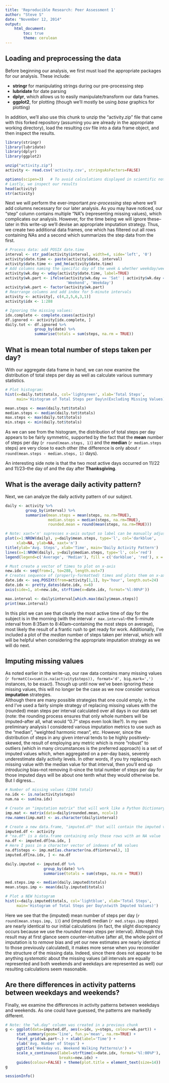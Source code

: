 ```yaml
---
title: 'Reproducible Research: Peer Assessment 1'
author: "Steve S"
date: "November 12, 2014"
output: 
    html_document:
        toc: true
        theme: cerulean
---
```


## Loading and preprocessing the data


Before beginning our analysis, we first must load the appropriate packages for our analysis. These include:

* **stringr** for manipulating strings during our pre-processing step
* **lubridate** for date parsing
* **dplyr**, which allows us to easily manipulate/transform our data frames.
* **ggplot2**, for plotting (though we'll mostly be using *base* graphics for plotting)

In addition, we'll also use this chunk to unzip the "activity.zip" file that came with this forked repository (assuming you are already in the appropriate working directory), load the resulting csv file into a data frame object, and then inspect the results.

```r
library(stringr)
library(lubridate)
library(dplyr)
library(ggplot2)

unzip("activity.zip")
activity <- read.csv('activity.csv', stringsAsFactors=FALSE)

options(scipen=3)   # To avoid calculations displayed in scientific notation
# Lastly, we inspect our results
head(activity)
str(activity)
```
Next we will perform the ever-important *pre-processing* step where we'll add columns necessary for our later analysis. As you may have noticed, our "step" column contains multiple "NA"s (representing missing values), which complicates our analysis. However, for the time being we will ignore these--later in this write-up we'll devise an appropriate imputation strategy. Thus, we create two additional data frames, one which has filtered out all rows containing NAs and a second which summarizes the step data from the first. 

```r
# Process data: add POSIX date.time
interval <- str_pad(activity$interval, width=4, side='left', '0')
activity$date.time <- paste(activity$date, interval)
activity$date.time <- ymd_hm(activity$date.time)
# Add columns naming the specific day of the week & whether weekday/weekend
activity$wk.day <- wday(activity$date.time, label=TRUE)
activity$wk.part <- ifelse(activity$wk.day == 'Sat' | activity$wk.day == 'Sun',
                           'Weekend', 'Weekday')
activity$wk.part <- factor(activity$wk.part)
# Rearrange columns and add index for 5-minute intervals
activity <- activity[, c(4,2,5,6,3,1)]
activity$idx <- 1:288

# Ignoring the missing values:
idx.complete <- complete.cases(activity)
df.ignored <- activity[idx.complete, ]
daily.tot <- df.ignored %>%
             group_by(date) %>%
             summarise(totals = sum(steps, na.rm = TRUE))
```

## What is mean total number of steps taken per day?

With our aggregate data frame in hand, we can now examine the distribution of total steps per day as well as calculate various summary statistics.

``` r
# Plot histogram:
hist(x=daily.tot$totals, col='lightgreen', xlab='Total Steps',
     main='Histogram of Total Steps per Day\n(Excluding Missing Values)')

mean.steps <- mean(daily.tot$totals)
median.steps <- median(daily.tot$totals)
max.steps <- max(daily.tot$totals)
min.steps <- min(daily.tot$totals)
```
As we can see from the histogram, the distribution of total steps per day appears to be fairly symmetric, supported by the fact that the **mean** number of steps per day (`r round(mean.steps, 1)`) and the **median** (`r median.steps` steps) are very close to each other (the difference is only about `r round(mean.steps - median.steps, 1)` days).    

An interesting side note is that the two most active days occurred on 11/22 and 11/23--the day of and the day after **Thanksgiving**.

## What is the average daily activity pattern?

Next, we can analyze the daily activity pattern of our subject.

```r
daily <- activity %>%
         group_by(interval) %>%
         summarise(mean.steps = mean(steps, na.rm=TRUE),
                   median.steps = median(steps, na.rm=TRUE),
                   rounded.mean = round(mean(steps, na.rm=TRUE)))

# Note: xaxt='n' supresses x-axis output so label can be manually adjusted
plot(x=1:NROW(daily), y=daily$mean.steps, type='l', col='darkblue',
     xlab=NA, ylab=NA, xaxt='n')
title(ylab='Avg. Steps', xlab='Time', main='Daily Activity Pattern')
lines(x=1:NROW(daily), y=daily$median.steps, type='l', col='red')
legend(legend=c('Average', 'Median'), fill = c('darkblue', 'red'), x ='topright')

# Must create a vector of times to plot on x-axis
new.idx <- seq(from=1, to=288, length.out=7)
# Creates sequence of (properly-formatted) times and plots them on x-axis
date.idx <- seq.POSIXt(from=activity[1,1], by='hour', length.out=24)
date.idx <- pretty_dates(date.idx, n=6)
axis(side=1, at=new.idx, strftime(x=date.idx, format='%l:00%P'))

max.interval <- daily$interval[which.max(daily$mean.steps)]
print(max.interval)
```
In this plot we can see that clearly the most active time of day for the subject is in the morning (with the interval `r max.interval`--the 5-minute interval from 8:35am to 8:40am--containing the most steps on average), most likely the result of a frantic rush to get ready for work. Additionally, I've included a plot of the *median* number of steps taken per interval, which will will be helpful when considering the appropriate imputation strategy as we will do next.


## Imputing missing values

As noted earlier in the write-up, our raw data contains many missing values (`r formatC(x=sum(is.na(activity$steps)), format='d', big.mark=',')` instances, to be exact). Though up until now we've been ignoring these missing values, this will no longer be the case as we now consider various **imputation** strategies.  
Although there are many possible strategies that one could emply, in the end I've used a fairly simple strategy of replacing missing values with the (rounded) mean steps per interval calculated over all days in our data set (note: the rounding process ensures that only whole numbers will be imputed--after all, what would "0.7" steps even look like?). In my own preliminary analysis I considered various imputation metrics to use such as the "median", "weighted harmonic mean", etc. However, since the distribution of steps in any given interval tends to be highly positively-skewed, the result of employing any metric which is more "robust" to outliers (which in many circumstances is the preferred approach) is a set of imputed values which, when aggregated on a per-day basis, severely underestimate daily activity levels. In other words, if you try replacing each missing value with the median value for that interval, then you'll end up *introducing* bias--not removing it--since the total number of steps per day for those imputed days will be about one tenth what they would otherwise be. But I digress...

```r
# Number of missing values (2304 total)
na.idx <- is.na(activity$steps)
num.na <- sum(na.idx)

# Create an "imputation matrix" that will work like a Python Dictionary
imp.mat <- matrix(data=daily$rounded.mean, ncol=1)
row.names(imp.mat) <- as.character(daily$interval)

# Create a new data.frame, "imputed.df" that will contain the imputed values
imputed.df <- activity
# "na.df" is a data.frame containing only those rows with an NA value
na.df <- imputed.df[na.idx, ]
# Here I pass in a character vector of indexes of NA values
na.df$steps <- imp.mat[as.character(na.df$interval), 1]
imputed.df[na.idx, ] <- na.df

daily.imputed <- imputed.df %>%
                 group_by(date) %>%
                 summarise(totals = sum(steps, na.rm = TRUE))

med.steps.imp <- median(daily.imputed$totals)
mean.steps.imp <- mean(daily.imputed$totals)

# Plot a NEW histogram
hist(x=daily.imputed$totals, col='lightblue', xlab='Total Steps',
     main='Histogram of Total Steps per Day\n(with Imputed Values)')
```


Here we see that the (imputed) mean number of steps per day (`r round(mean.steps.imp, 1)`) and (imputed) median (`r med.steps.imp` steps) are nearly identical to our initial calculations (in fact, the slight discrepancy occurs because we use the *rounded* mean steps per interval). Although this result may at first glance seem counter-intuitive (after all, the whole point of imputation is to *remove* bias and yet our new estimates are nearly identical to those previously calculated), it makes more sense when you reconsider the structure of the missing data. Indeed, since there does not appear to be anything *systematic* about the missing values (all intervals are equally represented and both weekends and weekdays are represented as well) our resulting calculations seem reasonable. 


## Are there differences in activity patterns between weekdays and weekends?

Finally, we examine the differences in activity patterns between weekdays and weekends. As one could have guessed, the patterns are markedly different.

```r

# Note: the "wk.day" column was created in a previous chunk
g <- ggplot(data=imputed.df, aes(x=idx, y=steps, colour=wk.part)) +
     stat_summary(geom='line', fun.y='mean', na.rm=TRUE) +
     facet_grid(wk.part~.) + xlab(label='Time') + 
     ylab('Avg. Number of Steps') +
     ggtitle('Weekday vs. Weekend Walking Patterns\n') +
     scale_x_continuous(label=strftime(x=date.idx, format='%l:00%P'),
                        breaks=new.idx) +
     guides(colour=FALSE) + theme(plot.title = element_text(size=14))
g
```

```r
sessionInfo()
```

